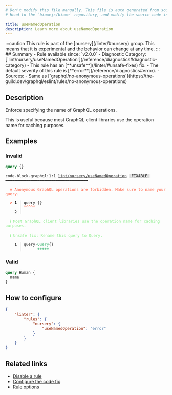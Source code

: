 ```yaml
---
# Don't modify this file manually. This file is auto generated from source, and you will lose your changes next time the website is built.
# Head to the `biomejs/biome` repository, and modify the source code in there.

title: useNamedOperation
description: Learn more about useNamedOperation
---
```


<Tabs>
<TabItem label="GraphQL" icon="seti:graphql">
:::caution
This rule is part of the [nursery](/linter/#nursery) group. This means that it is experimental and the behavior can change at any time.
:::
## Summary
- Rule available since: `v2.0.0`
- Diagnostic Category: [`lint/nursery/useNamedOperation`](/reference/diagnostics#diagnostic-category)
- This rule has an [**unsafe**](/linter/#unsafe-fixes) fix.
- The default severity of this rule is [**error**](/reference/diagnostics#error).
- Sources: 
  - Same as [`graphql/no-anonymous-operations`](https://the-guild.dev/graphql/eslint/rules/no-anonymous-operations)

## Description
Enforce specifying the name of GraphQL operations.

This is useful because most GraphQL client libraries use the operation name for caching purposes.

## Examples

### Invalid

```graphql
query {}
```

<pre class="language-text"><code class="language-text">code-block.graphql:1:1 <a href="https://biomejs.dev/linter/rules/use-named-operation">lint/nursery/useNamedOperation</a> <span style="color: #000; background-color: #ddd;"> FIXABLE </span> ━━━━━━━━━━━━━━━━━━━━━━━━━━━━━━━━━━━━<br /><br />  <strong><span style="color: Tomato;">✖</span></strong> <span style="color: Tomato;">Anonymous GraphQL operations are forbidden. Make sure to name your query.</span><br />  <br />  <strong><span style="color: Tomato;">&gt;</span></strong> <strong>1 │ </strong>query &#123;&#125;<br />   <strong>   │ </strong><strong><span style="color: Tomato;">^</span></strong><strong><span style="color: Tomato;">^</span></strong><strong><span style="color: Tomato;">^</span></strong><strong><span style="color: Tomato;">^</span></strong><strong><span style="color: Tomato;">^</span></strong><br />    <strong>2 │ </strong><br />  <br />  <strong><span style="color: lightgreen;">ℹ</span></strong> <span style="color: lightgreen;">Most GraphQL client libraries use the operation name for caching purposes.</span><br />  <br />  <strong><span style="color: lightgreen;">ℹ</span></strong> <span style="color: lightgreen;">Unsafe fix</span><span style="color: lightgreen;">: </span><span style="color: lightgreen;">Rename this query to Query.</span><br />  <br />  <strong>  1 │ </strong>query<span style="opacity: 0.8;">·</span><span style="color: MediumSeaGreen;">Q</span><span style="color: MediumSeaGreen;">u</span><span style="color: MediumSeaGreen;">e</span><span style="color: MediumSeaGreen;">r</span><span style="color: MediumSeaGreen;">y</span>&#123;&#125;<br />  <strong>    │ </strong>      <span style="color: MediumSeaGreen;">+</span><span style="color: MediumSeaGreen;">+</span><span style="color: MediumSeaGreen;">+</span><span style="color: MediumSeaGreen;">+</span><span style="color: MediumSeaGreen;">+</span>  <br /></code></pre>

### Valid

```graphql
query Human {
  name
}
```

## How to configure
```json title="biome.json"
{
	"linter": {
		"rules": {
			"nursery": {
				"useNamedOperation": "error"
			}
		}
	}
}

```
## Related links

- [Disable a rule](/linter/#disable-a-rule)
- [Configure the code fix](/linter#configure-the-code-fix)
- [Rule options](/linter/#rule-options)

</TabItem>
</Tabs>


